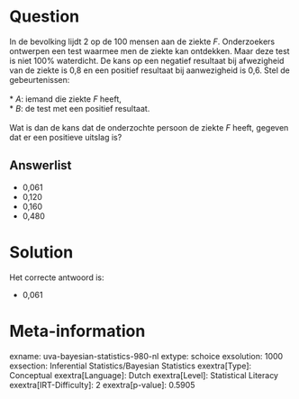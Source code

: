 Question
========

In de bevolking lijdt 2 op de 100 mensen aan de ziekte *F*. Onderzoekers
ontwerpen een test waarmee men de ziekte kan ontdekken. Maar deze test
is niet 100% waterdicht. De kans op een negatief resultaat bij
afwezigheid van de ziekte is 0,8 en een positief resultaat bij
aanwezigheid is 0,6. Stel de gebeurtenissen:\
\
* *A*: iemand die ziekte *F* heeft,\
* *B*: de test met een positief resultaat.\
\
Wat is dan de kans dat de onderzochte persoon de ziekte *F* heeft,
gegeven dat er een positieve uitslag is?

Answerlist
----------

* 0,061
* 0,120
* 0,160
* 0,480

Solution
========

Het correcte antwoord is: 

* 0,061

Meta-information
================
exname: uva-bayesian-statistics-980-nl
extype: schoice
exsolution: 1000
exsection: Inferential Statistics/Bayesian Statistics
exextra[Type]: Conceptual
exextra[Language]: Dutch
exextra[Level]: Statistical Literacy
exextra[IRT-Difficulty]: 2
exextra[p-value]: 0.5905
